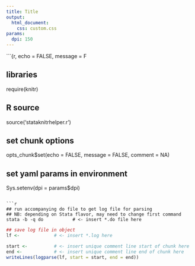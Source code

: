 ```yaml
---
title: Title
output: 
  html_document:
    css: custom.css
params:
  dpi: 150
---
```


```{r, echo = FALSE, message = F

## libraries
require(knitr)

## R source
source('stataknitrhelper.r')

## set chunk options
opts_chunk$set(echo = FALSE, message = FALSE, comment = NA)

## set yaml params in environment
Sys.setenv(dpi = params$dpi)
```

```r
## run accompanying do file to get log file for parsing
## NB: depending on Stata flavor, may need to change first command   
stata -b -q do           # <- insert *.do file here
```

```r
## save log file in object
lf <-             # <- insert *.log here
```

```r
start <-          # <- insert unique comment line start of chunk here
end <-            # <- insert unique comment line end of chunk here
writeLines(logparse(lf, start = start, end = end))
```
